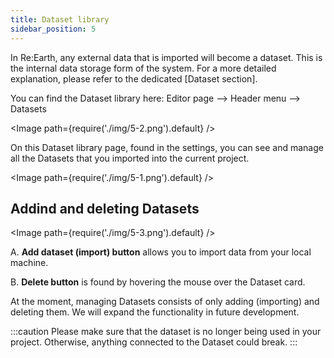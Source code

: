 ```yaml
---
title: Dataset library
sidebar_position: 5
---
```


In Re:Earth, any external data that is imported will become a dataset. This is the internal data storage form of the system. For a more detailed explanation, please refer to the dedicated [Dataset section].

You can find the Dataset library here:
Editor page —> Header menu —> Datasets

<Image path={require('./img/5-2.png').default} />

On this Dataset library page, found in the settings, you can see and manage all the Datasets that you imported into the current project.

<Image path={require('./img/5-1.png').default} />

## Addind and deleting Datasets

<Image path={require('./img/5-3.png').default} />

A. **Add dataset (import) button** allows you to import data from your local machine.

B. **Delete button** is found by hovering the mouse over the Dataset card.

At the moment, managing Datasets consists of only adding (importing) and deleting them. We will expand the functionality in future development.

:::caution
Please make sure that the dataset is no longer being used in your project. Otherwise, anything connected to the Dataset could break.
:::
